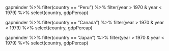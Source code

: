 gapminder %>%
  filter(country == "Peru") %>%
  filter(year > 1970 & year < 1979) %>%
  select(country, gdpPercap)
  
gapminder %>%
  filter(country == "Canada") %>%
  filter(year > 1970 & year < 1979) %>%
  select(country, gdpPercap)

gapminder %>%
  filter(country == "Japan") %>%
  filter(year > 1970 & year < 1979) %>%
  select(country, gdpPercap)
